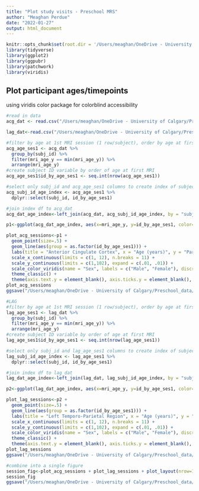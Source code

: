 ```yaml
---
title: "Plot study visits - Preschool MRS"
author: "Meaghan Perdue"
date: "2022-01-27"
output: html_document
---
```


```r
knitr::opts_chunk$set(root.dir = '/Users/meaghan/OneDrive - University of Calgary/Preschool_data/MRS/data/')
library(tidyverse)
library(ggplot2)
library(ggpubr)
library(patchwork)
library(viridis)
```

## Plot participant ages/timepoints
using viridis color package for colorblind accessibility
```r
#read in data
acg_dat <- read.csv("/Users/meaghan/OneDrive - University of Calgary/Preschool_data/MRS/data/acg_data_molal_outliers_removed_n112_tissuefraction.csv")

lag_dat<-read.csv("/Users/meaghan/OneDrive - University of Calgary/Preschool_data/MRS/data/lag_data_molal_outliers_removed_n319_tissuefraction.csv")

#filter by age at 1st MRI session (1 row/subject), order by age at first session
acg_age_ses1 <- acg_dat %>% 
  group_by(subj_id) %>%
  filter(mri_age_y == min(mri_age_y)) %>% 
  arrange(mri_age_y)
#create subject ID variable by order of age at first MRI
acg_age_ses1$id_by_age_ses1 <- seq.int(nrow(acg_age_ses1))

#select only subj_id and acg_age_ses1 columns to create index of subjects ordered by age of first scan
acg_subj_id_age_index <- acg_age_ses1 %>%
  dplyr::select(subj_id, id_by_age_ses1)

#join index df to acg_dat
acg_dat_age_index<-left_join(acg_dat, acg_subj_id_age_index, by = "subj_id")

p1<-ggplot(acg_dat_age_index, aes(x=mri_age_y, y=id_by_age_ses1, color=as.factor(female)))

plot_acg_sessions<-p1 + 
  geom_point(size=.5) +
  geom_line(aes(group = as.factor(id_by_age_ses1))) +
  labs(title = "Anterior Cingulate Cortex", x = "Age (years)", y = "Participant") +
  scale_x_continuous(limits = c(1, 12), n.breaks = 11) +
  scale_y_continuous(limits = c(1,102), expand = c(.01, .01)) +
  scale_color_viridis(name = "Sex", labels = c("Male", "Female"), discrete = TRUE, option = "H", begin = .2, end = .8) +
  theme_classic() +
  theme(axis.text.y = element_blank(), axis.ticks.y = element_blank(), legend.position = c(.8,.2))
plot_acg_sessions
ggsave("/Users/meaghan/OneDrive - University of Calgary/Preschool_data/MRS/results/acg_timepoints_n112.png", plot=plot_acg_sessions)

#LAG
#filter by age at 1st MRI session (1 row/subject), order by age at first session
lag_age_ses1 <- lag_dat %>% 
  group_by(subj_id) %>%
  filter(mri_age_y == min(mri_age_y)) %>% 
  arrange(mri_age_y)
#create subject ID variable by order of age at first MRI
lag_age_ses1$id_by_age_ses1 <- seq.int(nrow(lag_age_ses1))

#select only subj_id and lag_age_ses1 columns to create index of subjects ordered by age of first scan
lag_subj_id_age_index <- lag_age_ses1 %>%
  dplyr::select(subj_id, id_by_age_ses1)

#join index df to lag_dat
lag_dat_age_index<-left_join(lag_dat, lag_subj_id_age_index, by = "subj_id")

p2<-ggplot(lag_dat_age_index, aes(x=mri_age_y, y=id_by_age_ses1, color=as.factor(female)))

plot_lag_sessions<-p2 + 
  geom_point(size=.5) +
  geom_line(aes(group = as.factor(id_by_age_ses1))) +
  labs(title = "Left Temporo-Parietal Region", x = "Age (years)", y = "Participant") +
  scale_x_continuous(limits = c(1, 12), n.breaks = 11) +
  scale_y_continuous(limits = c(1,102), expand = c(.01, .01)) +
  scale_color_viridis(name = "Sex", labels = c("Male", "Female"), discrete = TRUE, option = "H", begin = .2, end = .8) +
  theme_classic() +
  theme(axis.text.y = element_blank(), axis.ticks.y = element_blank(), legend.position = "none")
plot_lag_sessions
ggsave("/Users/meaghan/OneDrive - University of Calgary/Preschool_data/MRS/results/lag_timepoints_n319.png", plot = plot_lag_sessions)

#combine into a single figure
session_fig<-plot_acg_sessions + plot_lag_sessions + plot_layout(nrow=1)
session_fig
ggsave("/Users/meaghan/OneDrive - University of Calgary/Preschool_data/MRS/manuscript/figures/session_timepoints_fig_updated.png", plot=session_fig, width = 6.5, height = 6.5, units = "in")

```




